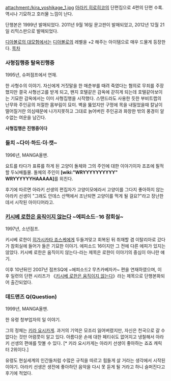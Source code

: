 attachment:/kira_yoshikage_1.jpg
[[아라키 히로히코]]의 단편집으로 4편의 단편 수록. 역시나 기묘하고 호러물 느낌이 난다.

단행본은 1999년 발매되었다. 2011년 9월 16일 문고판이 발매되었고, 2012년 12월 21일 리믹스판으로 발매되었다.

[[디아볼로의 대모험]]에서는 [[디아볼로]]의 레벨을 +2 해주는 아이템으로 매우 드물게 등장한다.
[[목차]]

=== 사형집행중 탈옥진행중 ===
1995년, 슈퍼점프에서 연재.

한 사형수의 이야기. 자신에게 거짓말을 한 매춘부를 때려 죽였다는 혐의로 무죄를 주장했지만 결국 사형선고를 받게 되고, 왠지 호텔같은 감옥에 갇히게 되는데 호텔같아보이는 기묘한 감옥에서는 이미 사형집행을 시작했다. 스탠드라도 사용한 듯한 부비트랩의 난무와 주인공의 처절한 몸부림이 묘미. 벽을 뚫었지만 구멍에 목을 내밀었을때 칼날이 떨어질거란 의심때문에 나가지못하고 그대로 늙어버린 주인공과 화창한 밖의 풍경이 알수없는 여운을 남긴다.

'''사형집행은 진행중이다'''

=== 돌치 ~다이·하드·더·캣~ ===
1996년, MANGA올맨.

요트를 타다가 표류를 하게 된 고양이 돌체와 그의 주인에 대한 이야기이자 죠죠에 필적할 두뇌배틀물.
돌체의 주인이 '''[wiki:"WRYYYYYYYYYY" WRYYYYYYHAAAAA]'''를 외친다.

후기에 따르면 아라키 선생의 편집자가 고양이모에라서 고양이를 그다지 좋아하지 않는 아라키 선생이 "그래도 안데스 산맥에서 조난되면 고양이를 먹게 될 걸요?"라고 장난한데서 시작된 아이디어라고.
=== [[키시베 로한은 움직이지 않는다]] ~에피소드··16 참회실~ ===
1997년, 소년점프.

키시베 로한이 [[히가시카타 죠스케]]에게 두들겨맞고 회복된 뒤 취재할 겸 이탈리아로 갔다가 참회실에 들어가 들은 기묘한 이야기. 에피소드 16이지만 그 전에 다른 에피가 있지는 않았다.
키시베 로한은 움직이지 않는다-라는 제목은 로한이 이야기의 중심이 아니란 얘기.

이후 10년뒤인 2007년 점프SQ에 ~에피소드2 무츠카베자카~ 편을 연재하였으며, 이후 일련의 단편 시리즈가 《[[키시베 로한은 움직이지 않는다]]》라는 제목으로 단행본화되어 출간되었다.
=== 데드맨즈 Q(Question) ===
1999년, MANGA올맨.

한 유령 청부업자의 일 이야기.

그의 정체는 [[키라 요시카게]]. 과거의 기억은 모조리 잃어버렸지만, 자신은 천국으로 갈 수 없다는 것만 어렴풋이 알고 있다. 아름다운 손에 대한 페티쉬도 없어지고 냉철해서 아라키 선생의 편애를 맛볼 수 있다. [* 키라 요시카게는 아라키 선생이 좋아하는 죠죠 캐릭터 2위이다.]

유령도 현실세계의 인간들처럼 수많은 규칙을 따르고 힘들게 살 거라는 생각에서 시작된 이야기. 아라키 선생은 생전에 좋아하던 음악을 다시 못 듣게 될 거라고 하니 슬퍼진다고 후기에 적었다.
